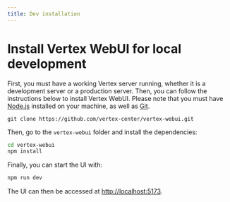 ```yaml
---
title: Dev installation
---
```


# Install Vertex WebUI for local development

First, you must have a working Vertex server running, whether it is a development server or a production server. Then, you can follow the instructions below to install Vertex WebUI.
Please note that you must have [Node.js](https://nodejs.org/en/) installed on your machine, as well as [Git](https://git-scm.com/).

```
git clone https://github.com/vertex-center/vertex-webui.git
```

Then, go to the `vertex-webui` folder and install the dependencies:

```bash
cd vertex-webui
npm install
```

Finally, you can start the UI with:

```bash
npm run dev
```

The UI can then be accessed at [http://localhost:5173](http://localhost:5173).
